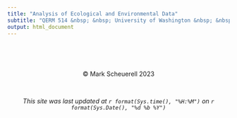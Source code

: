 ```yaml
---
title: "Analysis of Ecological and Environmental Data"
subtitle: "QERM 514 &nbsp; &nbsp; University of Washington &nbsp; &nbsp; Spring 2020"
output: html_document
---
```


<style>
h1 {
  text-align: center;
}

h2 {
  text-align: center;
}

h3 {
  text-align: center;
}
</style>

<br>


<!-- <p align="center"> -->
<!--     <img width="346" height="400" src="FISH549_hex_sticker.png"> -->
<!-- </p> -->

<br>

<center>&copy; Mark Scheuerell 2023</center>

<br>

<center>*This site was last updated at `r format(Sys.time(), "%H:%M")` on `r format(Sys.Date(), "%d %b %Y")`*</center>

